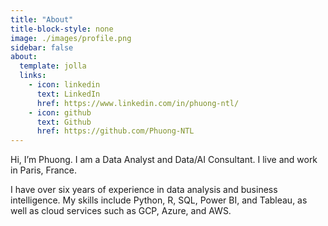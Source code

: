 ```yaml
---
title: "About"
title-block-style: none
image: ./images/profile.png
sidebar: false
about:
  template: jolla
  links:
    - icon: linkedin
      text: LinkedIn
      href: https://www.linkedin.com/in/phuong-ntl/
    - icon: github
      text: Github
      href: https://github.com/Phuong-NTL
---
```


Hi, I'm Phuong. I am a Data Analyst and Data/AI Consultant. I live and work in Paris, France.

I have over six years of experience in data analysis and business intelligence. My skills include Python, R, SQL, Power BI, and Tableau, as well as cloud services such as GCP, Azure, and AWS.
